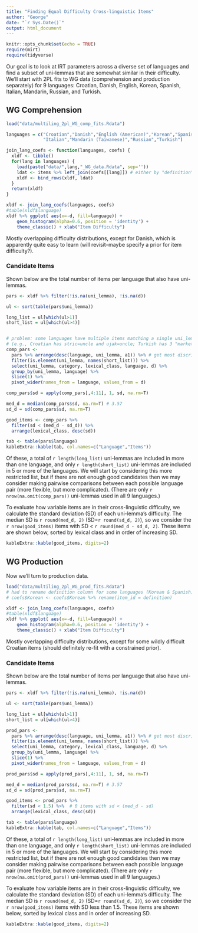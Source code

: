 ```yaml
---
title: "Finding Equal Difficulty Cross-linguistic Items"
author: "George"
date: "`r Sys.Date()`"
output: html_document
---
```


```r
knitr::opts_chunk$set(echo = TRUE)
require(mirt)
require(tidyverse)
```

Our goal is to look at IRT parameters across a diverse set of languages and find a subset of uni-lemmas that are somewhat similar in their difficulty.
We'll start with 2PL fits to WG data (comprehension and production separately) for 9 languages: Croatian, Danish, English, Korean, Spanish, Italian, Mandarin, Russian, and Turkish.

## WG Comprehension

```r
load("data/multiling_2pl_WG_comp_fits.Rdata")

languages = c("Croatian","Danish","English (American)","Korean","Spanish (Mexican)",
              "Italian","Mandarin (Taiwanese)","Russian","Turkish") 

join_lang_coefs <- function(languages, coefs) {
  xldf <- tibble()
  for(lang in languages) {
    load(paste("data/",lang,"_WG_data.Rdata", sep=''))
    ldat <- items %>% left_join(coefs[[lang]]) # either by "definition" or "item_id"
    xldf <- bind_rows(xldf, ldat)
  }
  return(xldf)
}

xldf <- join_lang_coefs(languages, coefs) 
#table(xldf$language)
xldf %>% ggplot( aes(x=-d, fill=language)) +
    geom_histogram(alpha=0.6, position = 'identity') +
    theme_classic() + xlab("Item Difficulty")
```

Mostly overlapping difficulty distributions, except for Danish, which is apparently quite easy to learn (will revisit--maybe specify a prior for item difficulty?).

### Candidate Items

Shown below are the total number of items per language that also have uni-lemmas.

```r
pars <- xldf %>% filter(!is.na(uni_lemma), !is.na(d)) 

ul <- sort(table(pars$uni_lemma))

long_list = ul[which(ul>1)] 
short_list = ul[which(ul>4)] 


# problem: some languages have multiple items matching a single uni_lemma
# (e.g., Croatian has stric=uncle and ujak=uncle; Turkish has 3 "market"s )
comp_pars <-
  pars %>% arrange(desc(language, uni_lemma, a1)) %>% # get most discriminating uni_lemma per lang
  filter(is.element(uni_lemma, names(short_list))) %>%
  select(uni_lemma, category, lexical_class, language, d) %>%
  group_by(uni_lemma, language) %>%
  slice(1) %>% 
  pivot_wider(names_from = language, values_from = d)

comp_pars$sd = apply(comp_pars[,4:11], 1, sd, na.rm=T)

med_d = median(comp_pars$sd, na.rm=T) # 3.57
sd_d = sd(comp_pars$sd, na.rm=T)

good_items <- comp_pars %>% 
  filter(sd < (med_d - sd_d)) %>% 
  arrange(lexical_class, desc(sd))

tab <- table(pars$language)
kableExtra::kable(tab, col.names=c("Language","Items"))
```

Of these, a total of `r length(long_list)` uni-lemmas are included in more than one language, and only `r length(short_list)` uni-lemmas are included in 5 or more of the languages.
We will start by considering this more restricted list, but if there are not enough good candidates then we may consider making pairwise comparisons between each possible language pair (more flexible, but more complicated).
(There are only `r nrow(na.omit(comp_pars))` uni-lemmas used in all 9 languages.)

To evaluate how variable items are in their cross-linguistic difficulty, we calculate the standard deviation (SD) of each uni-lemma's difficulty.
The median SD is `r round(med_d, 2)` (SD=`r round(sd_d, 2)`), so we consider the `r nrow(good_items)` items with SD < `r round(med_d - sd_d, 2)`.
These items are shown below, sorted by lexical class and in order of increasing SD.

```r
kableExtra::kable(good_items, digits=2)
```


## WG Production

Now we'll turn to production data.

```r
load("data/multiling_2pl_WG_prod_fits.Rdata")
# had to rename definition column for some languages (Korean & Spanish)
# coefs$Korean <- coefs$Korean %>% rename(item_id = definition)

xldf <- join_lang_coefs(languages, coefs) 
#table(xldf$language)
xldf %>% ggplot( aes(x=-d, fill=language)) +
    geom_histogram(alpha=0.6, position = 'identity') +
    theme_classic() + xlab("Item Difficulty")
```

Mostly overlapping difficulty distributions, except for some wildly difficult Croatian items (should definitely re-fit with a constrained prior).

### Candidate Items

Shown below are the total number of items per language that also have uni-lemmas.

```r
pars <- xldf %>% filter(!is.na(uni_lemma), !is.na(d)) 

ul <- sort(table(pars$uni_lemma))

long_list = ul[which(ul>1)] 
short_list = ul[which(ul>4)] 

prod_pars <-
  pars %>% arrange(desc(language, uni_lemma, a1)) %>% # get most discriminating uni_lemma per lang
  filter(is.element(uni_lemma, names(short_list))) %>%
  select(uni_lemma, category, lexical_class, language, d) %>%
  group_by(uni_lemma, language) %>%
  slice(1) %>% 
  pivot_wider(names_from = language, values_from = d)

prod_pars$sd = apply(prod_pars[,4:11], 1, sd, na.rm=T)

med_d = median(prod_pars$sd, na.rm=T) # 3.57
sd_d = sd(prod_pars$sd, na.rm=T)

good_items <- prod_pars %>% 
  filter(sd < 1.5) %>%  # 0 items with sd < (med_d - sd)
  arrange(lexical_class, desc(sd))

tab <- table(pars$language)
kableExtra::kable(tab, col.names=c("Language","Items"))
```

Of these, a total of `r length(long_list)` uni-lemmas are included in more than one language, and only `r length(short_list)` uni-lemmas are included in 5 or more of the languages.
We will start by considering this more restricted list, but if there are not enough good candidates then we may consider making pairwise comparisons between each possible language pair (more flexible, but more complicated).
(There are only `r nrow(na.omit(prod_pars))` uni-lemmas used in all 9 languages.)

To evaluate how variable items are in their cross-linguistic difficulty, we calculate the standard deviation (SD) of each uni-lemma's difficulty.
The median SD is `r round(med_d, 2)` (SD=`r round(sd_d, 2)`), so we consider the `r nrow(good_items)` items with SD less than 1.5.
These items are shown below, sorted by lexical class and in order of increasing SD.

```r
kableExtra::kable(good_items, digits=2)
```

